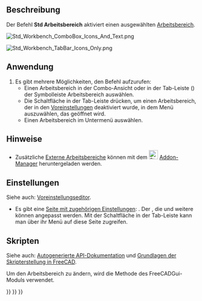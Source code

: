 <languages/>

{{Docnav/de
|[[Std_ToggleTransparency/de|TransparenzUmschalten]]
|[[Std_DockOverlayAll/de|DockÜberlagernAlle]]
|[[Std_View_Menu/de|Std Menü Ansicht]]
|IconL=Std_ToggleTransparency.svg
|IconR=
|IconC=Freecad.svg
}}

{{GuiCommand/de
|Name=Std Workbench
|Name/de=Std Arbeitsbereich
|MenuLocation=Ansicht → Arbeitsbereich
|Workbenches=Alle
}}

<span id="Description"></span>
==Beschreibung==

Der Befehl '''Std Arbeitsbereich''' aktiviert einen ausgewählten [[Workbenches/de|Arbeitsbereich]].

[[Image:Std_Workbench_ComboBox_Icons_And_Text.png]]
{{Caption|Die voreingestellte Arbeitsbereichsauswahl als ComboBox}}

[[Image:Std_Workbench_TabBar_Icons_Only.png]]
{{Caption|Die optionale Arbeitsbereichsauswahl als Tab-Leiste (hier die Darstellung nur mit Symbolen) {{Version/de|1.0}}}}

<span id="Usage"></span>
==Anwendung==

# Es gibt mehrere Möglichkeiten, den Befehl aufzurufen:
#* Einen Arbeitsbereich in der Combo-Ansicht oder in der Tab-Leiste ({{Version|1.0}}) der Symbolleiste Arbeitsbereich auswählen.
#* Die Schaltfläche {{Button|[[Image:List-add.svg|x16px]][[Image:Toolbar_flyout_arrow.svg|x16px]]}} in der Tab-Leiste drücken, um einen Arbeitsbereich, der in den [[Preferences_Editor/de#Vorhandene_Arbeitsbereiche|Voreinstellungen]] deaktiviert wurde, in dem Menü auszuwählen, das geöffnet wird.
#* Einen Arbeitsbereich im Untermenü {{MenuCommand|Ansicht → Arbeitsbereich}} auswählen.

<span id="Notes"></span>
==Hinweise==

* Zusätzliche [[External_workbenches/de|Externe Arbeitsbereiche]] können mit dem [[Image:Std_AddonMgr.svg|24px]] [[Std_AddonMgr/de|Addon-Manager]] heruntergeladen werden.

<span id="Preferences"></span>
==Einstellungen==

Siehe auch: [[Preferences_Editor/de|Voreinstellungseditor]].

* Es gibt eine [[Preferences_Editor/de#Vorhandene_Arbeitsbereiche|Seite mit zugehörigen Einstellungen]]: {{MenuCommand|Bearbeiten → Einstellungen... → Arbeitsbereiche → Vorhandene Arbeitsbereiche}}. Der {{MenuCommand|Startarbeitsbereich}}, die {{MenuCommand|Arbeitsbereichsauswahl}} und weitere können angepasst werden. Mit der Schaltfläche {{Button|[[Image:List-add.svg|x16px]][[Image:Toolbar_flyout_arrow.svg|x16px]]}} in der Tab-Leiste kann man über ihr Menü auf diese Seite zugreifen.

<span id="Scripting"></span>
==Skripten==

Siehe auch: [https://freecad.github.io/SourceDoc/ Autogenerierte API-Dokumentation] und [[FreeCAD_Scripting_Basics/de|Grundlagen der Skripterstellung in FreeCAD]].

Um den Arbeitsbereich zu ändern, wird die Methode {{incode|activateWorkbench}} des FreeCADGui-Moduls verwendet.

{{Code|code=
import FreeCADGui

FreeCADGui.activateWorkbench("PartDesignWorkbench")
}}


{{Docnav/de
|[[Std_ToggleTransparency/de|TransparenzUmschalten]]
|[[Std_DockOverlayAll/de|DockÜberlagernAlle]]
|[[Std_View_Menu/de|Std Menü Ansicht]]
|IconL=Std_ToggleTransparency.svg
|IconR=
|IconC=Freecad.svg
}}

{{Std Base navi{{#translation:}}}}
{{Userdocnavi{{#translation:}}}}
{{Interface navi{{#translation:}}}}
